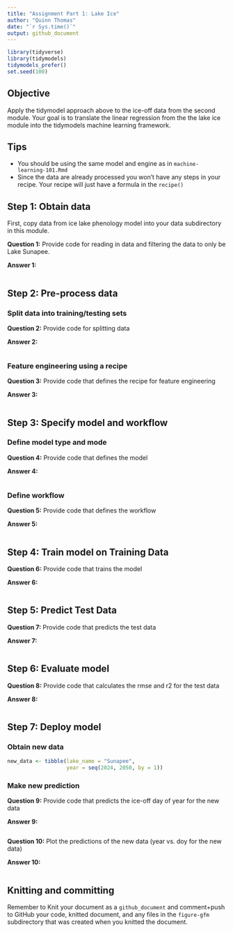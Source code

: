 ```yaml
---
title: "Assignment Part 1: Lake Ice"
author: "Quinn Thomas"
date: "`r Sys.time()`"
output: github_document
---
```


```r
library(tidyverse)
library(tidymodels)
tidymodels_prefer()
set.seed(100)
```

## Objective

Apply the tidymodel approach above to the ice-off data from the second module. Your goal is to translate the linear regression from the the lake ice module into the tidymodels machine learning framework.  

## Tips

- You should be using the same model and engine as in `machine-learning-101.Rmd`
- Since the data are already processed you won't have any steps in your recipe.  Your recipe will just have a formula in the `recipe()`

## Step 1: Obtain data

First, copy data from ice lake phenology model into your data subdirectory in this module.  

**Question 1:** Provide code for reading in data and filtering the data to only be Lake Sunapee. 

**Answer 1:**

```r


```

## Step 2: Pre-process data

### Split data into training/testing sets

**Question 2:** Provide code for splitting data

**Answer 2:**

```r


```


### Feature engineering using a recipe

**Question 3:** Provide code that defines the recipe for feature engineering

**Answer 3:**

```r


```


## Step 3: Specify model and workflow

### Define model type and mode

**Question 4:** Provide code that defines the model

**Answer 4:**

```r


```

### Define workflow

**Question 5:** Provide code that defines the workflow

**Answer 5:**

```r


```

## Step 4: Train model on Training Data

**Question 6:** Provide code that trains the model

**Answer 6:**

```r


```


## Step 5: Predict Test Data

**Question 7:** Provide code that predicts the test data

**Answer 7:**

```r


```

## Step 6: Evaluate model

**Question 8:** Provide code that calculates the rmse and r2 for the test data

**Answer 8:**

```r


```

## Step 7:  Deploy model

### Obtain new data

```r
new_data <- tibble(lake_name = "Sunapee",
                   year = seq(2024, 2050, by = 1))
```

### Make new prediction

**Question 9:** Provide code that predicts the ice-off day of year for the new data

**Answer 9:**

```r


```

**Question 10:** Plot the predictions of the new data (year vs. doy for the new data)

**Answer 10:**

```r


```

## Knitting and committing

Remember to Knit your document as a `github_document` and comment+push to GitHub your code, knitted document, and any files in the `figure-gfm` subdirectory that was created when you knitted the document.

